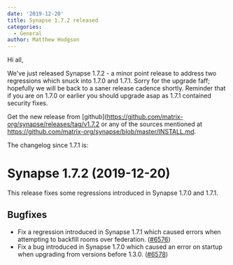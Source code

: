 ```yaml
---
date: '2019-12-20'
title: Synapse 1.7.2 released
categories:
  - General
author: Matthew Hodgson
---
```


Hi all,

We've just released Synapse 1.7.2 - a minor point release to address two regressions which snuck into 1.7.0 and 1.7.1.  Sorry for the upgrade faff; hopefully we will be back to a saner release cadence shortly.  Reminder that if you are on 1.7.0 or earlier you should upgrade asap as 1.7.1 contained security fixes.

Get the new release from [github](https://github.com/matrix-org/synapse/releases/tag/v1.7.2 or any of the sources mentioned at https://github.com/matrix-org/synapse/blob/master/INSTALL.md.

The changelog since 1.7.1 is:

Synapse 1.7.2 (2019-12-20)
==========================

This release fixes some regressions introduced in Synapse 1.7.0 and 1.7.1.

Bugfixes
--------

- Fix a regression introduced in Synapse 1.7.1 which caused errors when attempting to backfill rooms over federation. ([\#6576](https://github.com/matrix-org/synapse/issues/6576))
- Fix a bug introduced in Synapse 1.7.0 which caused an error on startup when upgrading from versions before 1.3.0. ([\#6578](https://github.com/matrix-org/synapse/issues/6578))
